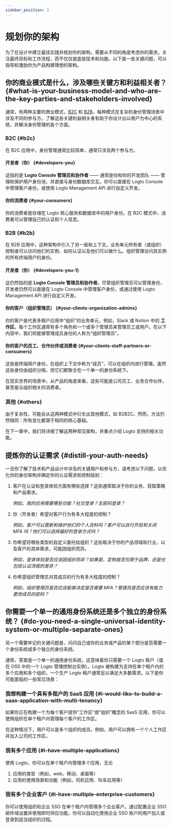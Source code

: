 ```yaml
---
sidebar_position: 3
---
```


# 规划你的架构

为了在设计中建立最佳实践并规划你的架构，需要从不同的角度考虑你的需求。关注最终目标和工作流程，而不仅仅是底层技术和功能。以下是一些关键问题，可以指导和激励你为产品构建理想的架构。

## 你的商业模式是什么，涉及哪些关键方和利益相关者？ \{#what-is-your-business-model-and-who-are-the-key-parties-and-stakeholders-involved}

通常，有两种主要的商业模式，[B2C](/introduction/plan-your-architecture/b2c) 和 [B2B](/introduction/plan-your-architecture/b2b)，每种模式在复杂的身份管理场景中涉及不同的参与方。了解这些关键利益相关者有助于你设计出以用户为中心的系统，并解决身份管理的各个方面。

### B2C \{#b2c}

在 B2C 应用中，身份管理通常比较简单，通常只涉及两个参与方。

#### 开发者（你） \{#developers-you}

这指的是 **Logto Console 管理员和协作者** —— 通常是你和你的开发团队 —— 管理和保护用户身份池，并直接与身份数据库交互。你可以直接在 Logto Console 中管理客户身份，或使用 Logto Management API 进行自定义开发。

#### 你的消费者 \{#your-consumers}

你的消费者是存储在 Logto 核心服务和数据库中的用户身份。在 B2C 模式中，消费者可以管理自己的认证和个人信息。

### B2B \{#b2b}

在 B2B 应用中，这种架构中引入了另一层和上下文。业务单元所有者（或组织）控制谁可以访问他们的实例、如何认证以及他们可以做什么。组织管理访问其实例的所有终端用户的身份。

#### 开发者（你） \{#developers-you-1}

这仍然指的是 **Logto Console 管理员和协作者**。尽管组织管理员可以管理身份，开发者仍然可以直接在 Logto Console 中管理客户身份，或通过使用 Logto Management API 进行自定义开发。

#### 你的客户（组织管理员） \{#your-clients-organization-admins}

你的客户是代表多租户应用中“组织”的业务单元，例如，Slack 或 Notion 中的 **工作区**。每个工作区通常有多个角色和一个或多个管理员来管理员工或用户。在以下内容中，我们将能够管理成员身份的人称为“组织管理员”。

#### 你的客户的员工、合作伙伴或消费者 \{#your-clients-staff-partners-or-consumers}

这些是终端用户身份，在组织上下文中称为“成员”，可以在组织内进行管理。虽然这些身份由组织分隔，但它们都聚合在一个单一的身份系统下。

在现实世界的场景中，从产品的角度来看，这些可能是公司员工、业务合作伙伴，甚至是与组织相关的消费者。

### 其他 \{#others}

由于复杂性，可能会从这两种模式中衍生出其他模式，如 B2B2C。然而，方法仍然相同：所有变化都源于相同的核心基础。

在下一章中，我们将详细了解这两种常见架构，并重点介绍 Logto 支持的相关功能。

## 提炼你的认证需求 \{#distill-your-auth-needs}

一旦你了解了技术和产品设计中涉及的关键用户和参与方，请考虑以下问题，以优化你的身份架构并确定你的认证需求和控制级别：

1. 客户在认证和登录体验方面有哪些选择？这些通常取决于你的业务、获取策略和产品需求。

   _例如，我的应用需要哪些功能？社交登录？无密码登录？_

2. 你（开发者）希望对客户行为有多大程度的控制？

   _例如，客户可以更新和维护他们的个人资料吗？客户可以自行开启和关闭 MFA 吗？他们可以选择偏好的登录方式吗？_

3. 你希望将哪些类型的自定义委托给组织？这些取决于你的产品领域和行业，以及客户的具体需求，可能因组织而异。

   _例如，登录体验是否应该因组织而异？如果是，定制是否仅限于品牌，还是也包括认证流程的差异？_

4. 你希望组织管理员对其成员的行为有多大程度的控制？

   _例如，组织管理员是否应该能够决定是否需要 MFA？管理员是否应该有能力更改成员的密码？_

## 你需要一个单一的通用身份系统还是多个独立的身份系统？ \{#do-you-need-a-single-universal-identity-system-or-multiple-separate-ones}

另一个需要牢记的关键问题是，问问自己或你的业务或产品的某个部分是否需要一个身份系统或多个独立的身份系统。

通常，答案是一个单一的通用身份系统，这意味着你只需要一个 Logto 租户（或在 OSS 中的一个 Logto 管理控制台实例）。Logto 被构建为支持在单个租户内的多个应用和多个组织。一个生产 Logto 租户通常足以满足大多数需求。以下是你可能面临的一些常见场景：

### 我想构建一个具有多租户的 SaaS 应用 \{#i-would-like-to-build-a-saas-application-with-multi-tenancy}

如果你正在构建一个为每个客户提供“工作区”或“组织”概念的 SaaS 应用，你可以使用组织在单个租户内管理每个客户的工作区。

在这种情况下，用户可以是多个组织的成员。例如，用户可以拥有一个个人工作区并加入公司的工作区。

### 我有多个应用 \{#i-have-multiple-applications}

使用 Logto，你可以在单个租户内管理多个应用，无论

1. 应用的类型（例如，web、移动、桌面等）
2. 应用的使用场景和功能（例如，司机应用、叫车应用等）

### 我有多个企业客户 \{#i-have-multiple-enterprise-customers}

你可以使用组织和企业 SSO 在单个租户内管理多个企业客户。通过配置企业 SSO 邮件域设置并使用即时供应功能，你可以自动化使用企业 SSO 账户的用户加入或登录到适当组织的过程。

